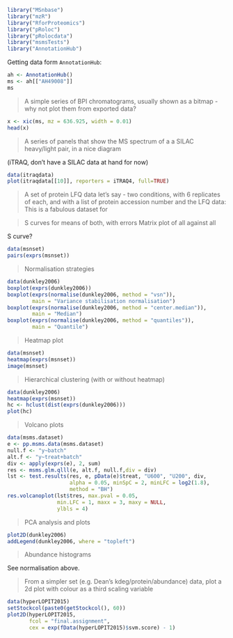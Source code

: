 ```r
library("MSnbase")
library("mzR")
library("RforProteomics")
library("pRoloc")
library("pRolocdata")
library("msmsTests")
library("AnnotationHub")
```

Getting data form `AnnotationHub`:

```r
ah <- AnnotationHub()
ms <- ah[["AH49008"]]
ms
```

> A simple series of BPI chromatograms, usually shown as a bitmap -
> why not plot them from exported data?

```r
x <- xic(ms, mz = 636.925, width = 0.01)
head(x)
```

> A series of panels that show the MS spectrum of a a SILAC
> heavy/light pair, in a nice diagram

(iTRAQ, don't have a SILAC data at hand for now)

```r
data(itraqdata)
plot(itraqdata[[10]], reporters = iTRAQ4, full=TRUE)
```

> A set of protein LFQ data let’s say - two conditions, with 6
> replicates of each, and with a list of protein accession number and
> the LFQ data: This is a fabulous dataset for 

> S curves for means of both, with errors Matrix plot of all against
> all

S curve?

```r
data(msnset)
pairs(exprs(msnset))
```

> Normalisation strategies

```r
data(dunkley2006)
boxplot(exprs(dunkley2006))
boxplot(exprs(normalise(dunkley2006, method = "vsn")),
        main = "Variance stabilisation normalisation")
boxplot(exprs(normalise(dunkley2006, method = "center.median")),
        main = "Median")
boxplot(exprs(normalise(dunkley2006, method = "quantiles")),
        main = "Quantile")
```

> Heatmap plot

```r
data(msnset)
heatmap(exprs(msnset))
image(msnset)
```

> Hierarchical clustering (with or without heatmap)

```r
data(dunkley2006)
heatmap(exprs(msnset))
hc <- hclust(dist(exprs(dunkley2006)))
plot(hc)
```

> Volcano plots

```r
data(msms.dataset)
e <- pp.msms.data(msms.dataset)
null.f <- "y~batch"
alt.f <- "y~treat+batch"
div <- apply(exprs(e), 2, sum)
res <- msms.glm.qlll(e, alt.f, null.f,div = div)
lst <- test.results(res, e, pData(e)$treat, "U600", "U200", div,
                    alpha = 0.05, minSpC = 2, minLFC = log2(1.8),
                    method = "BH")
res.volcanoplot(lst$tres, max.pval = 0.05,
                min.LFC = 1, maxx = 3, maxy = NULL,
                ylbls = 4)
```


> PCA analysis and plots

```r
plot2D(dunkley2006)
addLegend(dunkley2006, where = "topleft")
```

> Abundance histograms

See normalisation above.

> From a simpler set (e.g. Dean’s kdeg/protein/abundance) data, plot a
> 2d plot with colour as a third scaling variable

```r
data(hyperLOPIT2015)
setStockcol(paste0(getStockcol(), 60))
plot2D(hyperLOPIT2015,
       fcol = "final.assignment",
       cex = exp(fData(hyperLOPIT2015)$svm.score) - 1)
```

